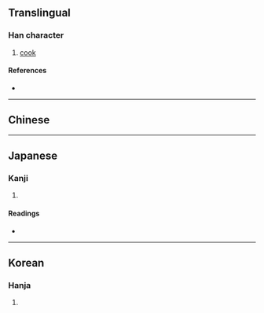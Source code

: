{{also|煮}}
{{character info}}
==Translingual==

===Han character===
{{Han char|rn=86|rad=火|as=09|sn=13|four=|canj=JAF,XJAF|ids=⿱者火}}

# [[cook]]

====References====
* {{Han ref|kx=0676.130|hdz=32208.050|uh=7151|ud=29009}}

----

==Chinese==
{{Han etym}}
{{zh-see|煮}}

----

==Japanese==

===Kanji===
{{ja-kanji|grade=|rs=火09}}

# {{rfdef|ja|sort=火09}}

====Readings====
* {{ja-readings|on=[[しゃ]] (sha), [[しょ]] (sho)|kun=[[にる]] (niru), [[にえる]] (nieru)}}

----

==Korean==

===Hanja===
{{ko-hanja|hangeul=자|eumhun=|rv=ja|mr=cha|y=ca}}

# {{rfdef|ko|sort=火09}}
